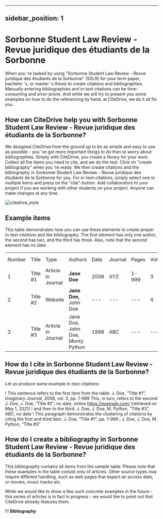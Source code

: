
---
sidebar_position: 1
---

# Sorbonne Student Law Review - Revue juridique des étudiants de la Sorbonne

When you 're tasked by using "Sorbonne Student Law Review - Revue juridique des étudiants de la Sorbonne" (SSLR) for your term paper, bachelor 's, or master 's thesis to create citations and bibliographies.
Manually entering bibliographies and in-text citations can be time-consuming and error-prone. And while we will try to present you some examples on how to do the referencing by hand, at CiteDrive, we do it all for you.

<!---
## About  Sorbonne Student Law Review - Revue juridique des étudiants de la Sorbonne

* Title: Sorbonne Student Law Review - Revue juridique des étudiants de la Sorbonne
* Short Title (Id): SSLR)
* Authors: Sorbonne Student Law Review - Revue juridique des étudiants de la Sorbonne
* Download: Sorbonne Student Law Review - Revue juridique des étudiants de la Sorbonne
 --->

## How can CiteDrive help you with Sorbonne Student Law Review - Revue juridique des étudiants de la Sorbonne?

We designed CiteDrive from the ground up to be as simple and easy to use as possible - you 've got more important things to do than to worry about bibliographies. Simply with CiteDrive, you create a library for your work. Collect all the items you need to cite, and we do the rest. Click on "create bibliography" when you 're ready. We then create citations and the bibliography in Sorbonne Student Law Review - Revue juridique des étudiants de la Sorbonne for you. For in-text-citations, simply select one or multiple items and press on the "cite"-button. Add collaborators to your project if you are working with other students on your project. Anyone can make changes at any time.


![citedrive_style](images/sorbonne-student-law-review--revue-juridique-des-etudiants-de-la-sorbonne.svg "Choose Sorbonne Student Law Review - Revue juridique des étudiants de la Sorbonne in the CiteDrive App")


## Example items

This table demonstrates how you can use these elements to create proper in-text citations and the bibliography. The first element has only one author, the second has two, and the third has three. Also, note that the second element has no date.


<table>
  <tr>
   <td>Number
   </td>
   <td>Title
   </td>
   <td>Type
   </td>
   <td>Authors
   </td>
   <td>Date
   </td>
   <td>Journal
   </td>
   <td>Pages
   </td>
   <td>Volume
   </td>
   <td>Issue
   </td>
   <td>Access Date
   </td>
  </tr>
  <tr>
   <td>1
   </td>
   <td>Title #1
   </td>
   <td>Article in Journal
   </td>
   <td><strong>Jane Doe</strong>
   </td>
   <td>2008
   </td>
   <td>XYZ
   </td>
   <td>1-999
   </td>
   <td>3
   </td>
   <td>2
   </td>
   <td>--
   </td>
  </tr>
  <tr>
   <td>
2
   </td>
   <td>Title #2
   </td>
   <td>Website
   </td>
   <td><strong>Jane Doe, </strong>John Doe
   </td>
   <td>---
   </td>
   <td>---
   </td>
   <td>---
   </td>
   <td>4
   </td>
   <td>---
   </td>
   <td>2020-05-01
   </td>
  </tr>
  <tr>
   <td>3
   </td>
   <td>Title #3
   </td>
   <td>Article in Journal
   </td>
   <td>Jane Doe, John Doe, Monty Python
   </td>
   <td>1988
   </td>
   <td>ABC
   </td>
   <td>---
   </td>
   <td>---
   </td>
   <td>16
   </td>
   <td>---
   </td>
  </tr>
</table>



## How do I cite in  Sorbonne Student Law Review - Revue juridique des étudiants de la Sorbonne?

Let us produce some example in-text-citations:

! This sentence refers to the first item from the table. J. Doe, “Title #1”, <i>Imaginary Journal</i>, 2008, vol. 3, pp. 1-999 This, in turn, refers to the second J. Doe, J. Doe, “Title #2”, no date, online https://example.com/ (retrieved on May 1, 2021)
! and then to the third.  J. Doe, J. Doe, M. Python, “Title #3”, <i>ABC</i>, no date
! This paragraph demonstrates the clustering of citations by citing the first and third item. J. Doe, “Title #1”, pp. 1-999 ; J. Doe, J. Doe, M. Python, “Title #3”



## How do I create a bibliography in Sorbonne Student Law Review - Revue juridique des étudiants de la Sorbonne?

This bibliography contains all items from the sample table. Please note that these examples in the table consist only of articles. Other source types may require different handling, such as web pages that expect an access date, or movies, music tracks etc.

While we would like to show a few such concrete examples in the future - this series of articles is in fact in progress - we would like to point out that CiteDrive already features them.


!!! **Bibliography**


```
        